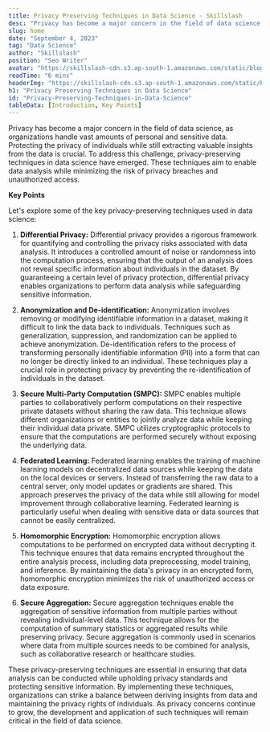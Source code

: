 ```yaml
---
title: Privacy Preserving Techniques in Data Science - Skillslash
desc: "Privacy has become a major concern in the field of data science, as organizations handle vast amounts of personal and sensitive data. Protecting the privacy of individuals while still extracting valuable insights from the data is crucial. "
slug: home
date: "September 4, 2023"
tag: "Data Science"
author: "Skillslash"
position: "Seo Writer"
avatar: "https://skillslash-cdn.s3.ap-south-1.amazonaws.com/static/blog/avatar-01.webp"
readTime: "6 mins"
headerImg: "https://skillslash-cdn.s3.ap-south-1.amazonaws.com/static/blog/privacy-preservence-in-data-science-04-sept-2023.png"
h1: "Privacy Preserving Techniques in Data Science"
id: "Privacy-Preserving-Techniques-in-Data-Science"
tableData: [Introduction, Key Points]
---
```


Privacy has become a major concern in the field of data science, as organizations handle vast amounts of personal and sensitive data. Protecting the privacy of individuals while still extracting valuable insights from the data is crucial. To address this challenge, privacy-preserving techniques in data science have emerged. These techniques aim to enable data analysis while minimizing the risk of privacy breaches and unauthorized access.

**Key Points**

Let's explore some of the key privacy-preserving techniques used in data science:

1. **Differential Privacy:** Differential privacy provides a rigorous framework for quantifying and controlling the privacy risks associated with data analysis. It introduces a controlled amount of noise or randomness into the computation process, ensuring that the output of an analysis does not reveal specific information about individuals in the dataset. By guaranteeing a certain level of privacy protection, differential privacy enables organizations to perform data analysis while safeguarding sensitive information.

2. **Anonymization and De-identification:** Anonymization involves removing or modifying identifiable information in a dataset, making it difficult to link the data back to individuals. Techniques such as generalization, suppression, and randomization can be applied to achieve anonymization. De-identification refers to the process of transforming personally identifiable information (PII) into a form that can no longer be directly linked to an individual. These techniques play a crucial role in protecting privacy by preventing the re-identification of individuals in the dataset.

3. **Secure Multi-Party Computation (SMPC):** SMPC enables multiple parties to collaboratively perform computations on their respective private datasets without sharing the raw data. This technique allows different organizations or entities to jointly analyze data while keeping their individual data private. SMPC utilizes cryptographic protocols to ensure that the computations are performed securely without exposing the underlying data.

4. **Federated Learning:** Federated learning enables the training of machine learning models on decentralized data sources while keeping the data on the local devices or servers. Instead of transferring the raw data to a central server, only model updates or gradients are shared. This approach preserves the privacy of the data while still allowing for model improvement through collaborative learning. Federated learning is particularly useful when dealing with sensitive data or data sources that cannot be easily centralized.

5. **Homomorphic Encryption:** Homomorphic encryption allows computations to be performed on encrypted data without decrypting it. This technique ensures that data remains encrypted throughout the entire analysis process, including data preprocessing, model training, and inference. By maintaining the data's privacy in an encrypted form, homomorphic encryption minimizes the risk of unauthorized access or data exposure.

6. **Secure Aggregation:** Secure aggregation techniques enable the aggregation of sensitive information from multiple parties without revealing individual-level data. This technique allows for the computation of summary statistics or aggregated results while preserving privacy. Secure aggregation is commonly used in scenarios where data from multiple sources needs to be combined for analysis, such as collaborative research or healthcare studies.

These privacy-preserving techniques are essential in ensuring that data analysis can be conducted while upholding privacy standards and protecting sensitive information. By implementing these techniques, organizations can strike a balance between deriving insights from data and maintaining the privacy rights of individuals. As privacy concerns continue to grow, the development and application of such techniques will remain critical in the field of data science.
